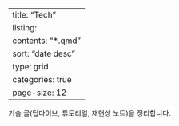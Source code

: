 ﻿---
title: "Tech"
listing:
  contents: "*.qmd"
  sort: "date desc"
  type: grid
  categories: true
  page-size: 12
---
기술 글(딥다이브, 튜토리얼, 재현성 노트)을 정리합니다.
